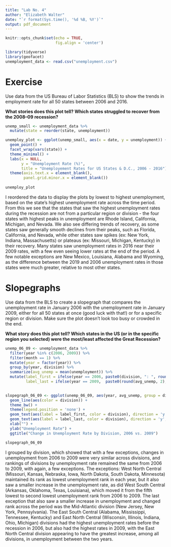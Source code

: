 ---
title: "Lab No. 4"
author: "Elizabeth Walter"
date: "`r format(Sys.time(), '%d %B, %Y')`"
output: pdf_document
---

```{r setup, include=TRUE}
knitr::opts_chunk$set(echo = TRUE,
                      fig.align = 'center')
```
```{r}
library(tidyverse)
library(geofacet)
unemployment_data <- read.csv("unemployment.csv")
```


# Exercise

Use data from the US Bureau of Labor Statistics (BLS) to show the trends in employment rate for all 50 states between 2006 and 2016.

**What stories does this plot tell? Which states struggled to recover from the 2008–09 recession?**

```{r small-multiples, fig.width=12,fig.height=12}
unemp_small <- unemployment_data %>%
  mutate(state = reorder(state, unemployment))

unemploy_plot <- ggplot(unemp_small, aes(x = date, y = unemployment)) +
  geom_point() +
  facet_wrap(vars(state)) +
  theme_minimal() +
  labs(x = NULL, 
       y = "Unemployment Rate (%)",
       title = "Unemployement Rates for US States & D.C., 2006 - 2016") +
  theme(axis.text.x = element_blank(),
        panel.grid.minor.x = element_blank())
  
unemploy_plot
```
I reordered the data to display the plots by lowest to highest unemployment, based on the state's highest unemployment rate across the time period. From this we see that the states that saw the highest unemployment rates during the recession are not from a particular region or division - the four states with highest peaks in unemployment are Rhode Island, California, Michigan, and Nevada. We also see differing trends of recovery, as some states saw generally smooth declines from their peaks, such as Florida, California, and Nevada, while other states saw spikes (ex: New York, Indiana, Massachusetts) or plateaus (ex: Missouri, Michigan, Kentucky) in their recovery. Many states saw unemployment rates in 2016 near their 2009 rates, with a few even seeing lower rates at the end of the period. A few notable exceptions are New Mexico, Louisiana, Alabama and Wyoming, as the difference between the 2019 and 2006 unemployment rates in those states were much greater, relative to most other states. 

\newpage
# Slopegraphs

Use data from the BLS to create a slopegraph that compares the unemployment rate in January 2006 with the unemployment rate in January 2009, either for all 50 states at once (good luck with that!) or for a specific region or division. Make sure the plot doesn't look too busy or crowded in the end.

**What story does this plot tell? Which states in the US (or in the specific region you selected) were the most/least affected the Great Recession?**

```{r slopegraph, fig.width= 8, fig.height= 8}
unemp_06_09 <- unemployment_data %>%
  filter(year %in% c(2006, 2009)) %>%
  filter(month == 1) %>%
  mutate(year = factor(year)) %>%
  group_by(year, division) %>%
  summarize(avg_unemp = mean(unemployment)) %>%
  mutate(label_first = ifelse(year == 2006, paste0(division, ": ", round(avg_unemp, 2), ' %'), NA),
         label_last = ifelse(year == 2009,  paste0(round(avg_unemp, 2),' %'), NA))

  
slopegraph_06_09 <- ggplot(unemp_06_09, aes(year, avg_unemp, group = division)) +
  geom_line(aes(color = division)) +
  theme_bw() +
  theme(legend.position = 'none') +
  geom_text(aes(label = label_first, color = division), direction = 'y', nudge_x = -0.3, show.legend = FALSE) +
  geom_text(aes(label = label_last, color = division), direction = 'y', nudge_x = 0.1, show.legend = FALSE) +
  xlab("") + 
  ylab("Unemployment Rate") + 
  ggtitle("Change in Unemployment Rate by Division, 2006 vs. 2009")

slopegraph_06_09
```
I grouped by division, which showed that with a few exceptions, changes in unemployment from 2006 to 2009 were very similar across divisions, and rankings of divisions by unemployment rate remained the same from 2006 to 2009, with again, a few exceptions. The exceptions: West North Central (Missouri, Kansas, Nebraska, Iowa, North Dakota, South Dakota, Minnesota) maintained its rank as lowest unemployment rank in each year, but it also saw a smaller increase in the unemployment rate, as did West South Central (Arkansas, Oklahoma, Texas, Louisiana), which moved it from the fifth lowest to second lowest unemployment rank from 2006 to 2009. The last exception that also saw a smaller increase in unemployment and changed rank across the period was the Mid-Atlantic division (New Jersey, New York, Pennsylvania). The East South Central (Alabama, Mississippi, Tennessee, Kentucky) and East North Central (Wisconsin, Illinois, Indiana, Ohio, Michigan) divisions had the highest unemployment rates before the recession in 2006, but also had the highest rates in 2009, with the East North Central division appearing to have the greatest increase, among all divisions, in unemployment between the two years. 